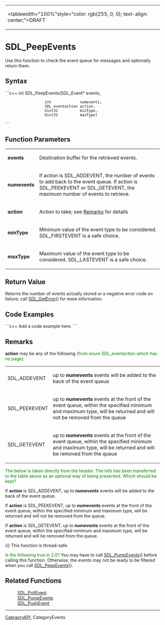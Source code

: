 <!-- pragma section-numbers off -->
<!-- pragma disable-camelcase -->
{|
|<tablewidth="100%"style="color: rgb(255, 0, 0); text-align: center;">DRAFT 
|}


= SDL_PeepEvents =
Use this function to check the event queue for messages and optionally return them.


== Syntax ==
```c++
int SDL_PeepEvents(SDL_Event*      events,
                   int             numevents,
                   SDL_eventaction action,
                   Uint32          minType,
                   Uint32          maxType)
```

== Function Parameters ==
{|
|'''events'''    
| Destination buffer for the retrieved events. 
|-
|'''numevents''' 
| If action is SDL_ADDEVENT, the number of events to add back to the event queue.  If action is SDL_PEEKEVENT or SDL_GETEVENT, the maximum number of events to retrieve.  
|-
|'''action'''    
| Action to take; see [[#action|Remarks]] for details 
|-
|'''minType'''   
| Minimum value of the event type to be considered.  SDL_FIRSTEVENT is a safe choice. 
|-
|'''maxType'''   
| Maximum value of the event type to be considered.  SDL_LASTEVENT is a safe choice. 
|}

== Return Value ==
Returns the number of events actually stored or a negative error code on failure; call [[SDL_GetError]]() for more information.

== Code Examples ==
```c++
Add a code example here.
```

== Remarks ==
<span id="action"></span> '''action''' may be any of the following <span style="color: green;">(from enum SDL_eventaction which has no page)</span>:
{|
|SDL_ADDEVENT 
|up to '''numevents''' events will be added to the back of the event queue 
|-
|SDL_PEEKEVENT 
|up to '''numevents''' events at the front of the event queue, within the specified minimum and maximum type, will be returned and will not be removed from the queue
|-
|SDL_GETEVENT 
|up to '''numevents''' events at the front of the event queue, within the specified minimum and maximum type, will be returned and will be removed from the queue
|}


<span style="color: green;">The below is taken directly from the header.  The info has been transferred to the table above as an optional way of being presented.  Which should be kept?</span>

If '''action''' is SDL_ADDEVENT, up to '''numevents''' events will be added to the back of the event queue.

If '''action''' is SDL_PEEKEVENT, up to '''numevents''' events at the front of the event queue, within the specified minimum and maximum type, will be returned and will not be removed from the queue.

If '''action''' is SDL_GETEVENT, up to '''numevents''' events at the front of the event queue, within the specified minimum and maximum type, will be returned and will be removed from the queue.


{i} This function is thread-safe.

<span style="color: green;">Is the following true in 2.0?</span> You may have to call [[SDL_PumpEvents]]() before calling this function. Otherwise, the events may not be ready to be filtered when you call [[SDL_PeepEvents]]().

== Related Functions ==
: [[SDL_PollEvent]]
: [[SDL_PumpEvents]]
: [[SDL_PushEvent]]

----
[[CategoryAPI]], CategoryEvents
